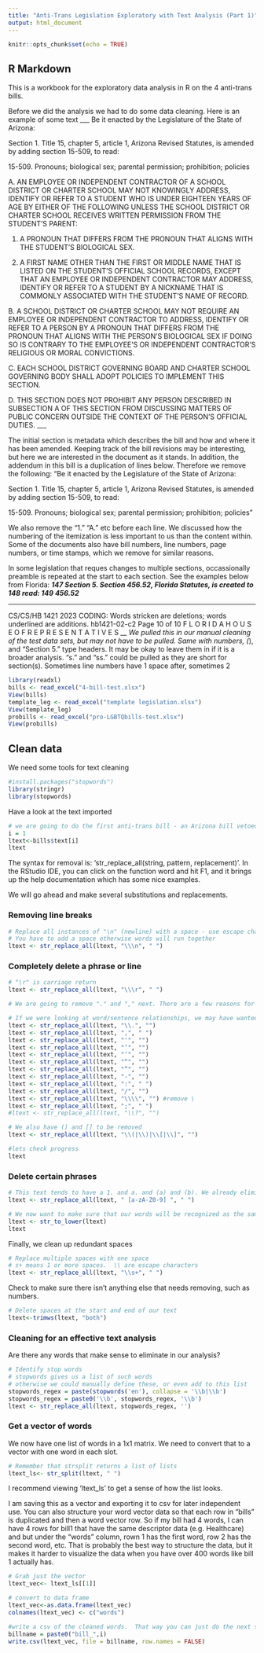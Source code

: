 ```yaml
---
title: "Anti-Trans Legislation Exploratory with Text Analysis (Part 1)"
output: html_document
---
```


```r
knitr::opts_chunk$set(echo = TRUE)
```

## R Markdown
This is a workbook for the exploratory data analysis in R on the 4 anti-trans bills.

Before we did the analysis we had to do some data cleaning. Here is an example of some text
___
Be it enacted by the Legislature of the State of Arizona:

Section 1. Title 15, chapter 5, article 1, Arizona Revised Statutes, is amended by adding section 15-509, to read:

15-509. Pronouns; biological sex; parental permission; prohibition; policies

A. AN EMPLOYEE OR INDEPENDENT CONTRACTOR OF A SCHOOL DISTRICT OR CHARTER SCHOOL MAY NOT KNOWINGLY ADDRESS, IDENTIFY OR REFER TO A STUDENT WHO IS UNDER EIGHTEEN YEARS OF AGE BY EITHER OF THE FOLLOWING UNLESS THE SCHOOL DISTRICT OR CHARTER SCHOOL RECEIVES WRITTEN PERMISSION FROM THE STUDENT'S PARENT:

1. A PRONOUN THAT DIFFERS FROM THE PRONOUN THAT ALIGNS WITH THE STUDENT'S BIOLOGICAL SEX.

2. A FIRST NAME OTHER THAN THE FIRST OR MIDDLE NAME THAT IS LISTED ON THE STUDENT'S OFFICIAL SCHOOL RECORDS, EXCEPT THAT AN EMPLOYEE OR INDEPENDENT CONTRACTOR MAY ADDRESS, IDENTIFY OR REFER TO A STUDENT BY A NICKNAME THAT IS COMMONLY ASSOCIATED WITH THE STUDENT'S NAME OF RECORD.

B. A SCHOOL DISTRICT OR CHARTER SCHOOL MAY NOT REQUIRE AN EMPLOYEE OR INDEPENDENT CONTRACTOR TO ADDRESS, IDENTIFY OR REFER TO A PERSON BY A PRONOUN THAT DIFFERS FROM THE PRONOUN THAT ALIGNS WITH THE PERSON'S BIOLOGICAL SEX IF DOING SO IS CONTRARY TO THE EMPLOYEE'S OR INDEPENDENT CONTRACTOR'S RELIGIOUS OR MORAL CONVICTIONS.

C. EACH SCHOOL DISTRICT GOVERNING BOARD AND CHARTER SCHOOL GOVERNING BODY SHALL ADOPT POLICIES TO IMPLEMENT THIS SECTION.

D. THIS SECTION DOES NOT PROHIBIT ANY PERSON DESCRIBED IN SUBSECTION A OF THIS SECTION FROM DISCUSSING MATTERS OF PUBLIC CONCERN OUTSIDE THE CONTEXT OF THE PERSON'S OFFICIAL DUTIES. 
___


The initial section is metadata which describes the bill and how and where it has been amended. Keeping track of the bill revisions may be interesting, but here we are interested in the document as it stands. In addition, the addendum in this bill is a duplication of lines below.  Therefore we remove the following:
"Be it enacted by the Legislature of the State of Arizona:

Section 1. Title 15, chapter 5, article 1, Arizona Revised Statutes, is amended by adding section 15-509, to read:

15-509. Pronouns; biological sex; parental permission; prohibition; policies"

We also remove the "1. " "A. " etc before each line. We discussed how the numbering of the itemization is less important to us than the content within. Some of the documents also have bill numbers, line numbers, page numbers, or time stamps, which we remove for similar reasons.

In some legislation that reques changes to multiple sections, occassionally preamble is repeated at the start to each section. See the examples below from Florida:
___
  147         Section 5. Section 456.52, Florida Statutes, is created to
  148  read:
  149         456.52
___

___
CS/CS/HB 1421 2023
CODING: Words stricken are deletions; words underlined are additions.
hb1421-02-c2
Page 10 of 10
F L O R I D A H O U S E O F R E P R E S E N T A T I V E S
___
We pulled this in our manual cleaning of the test data sets, but may not have to be pulled.
Same with numbers, (_), and "Section 5." type headers. It may be okay to leave them in if it is a broader analysis.
"s." and "ss." could be pulled as they are short for section(s).
Sometimes line numbers have 1 space after, sometimes 2


```r
library(readxl)
bills <- read_excel("4-bill-test.xlsx")
View(bills)
template_leg <- read_excel("template legislation.xlsx")
View(template_leg)
probills <- read_excel("pro-LGBTQbills-test.xlsx")
View(probills)
```

## Clean data

We need some tools for text cleaning
```r
#install.packages("stopwords")
library(stringr)
library(stopwords)
```
Have a look at the text imported

```r
# we are going to do the first anti-trans bill - an Arizona bill vetoed that addresses pronoun use in schools
i = 1
ltext<-bills$text[i]
ltext
```


The syntax for removal is: 'str_replace_all(string, pattern, replacement)'. In the RStudio IDE, you can click on the function word and hit F1, and it brings up the help documentation which has some nice examples.

We will go ahead and make several substitutions and replacements. 

### Removing line breaks
```r
# Replace all instances of "\n" (newline) with a space - use escape characters
# You have to add a space otherwise words will run together
ltext <- str_replace_all(ltext, "\\\n", " ")
```

### Completely delete a phrase or line
``` r
# "\r" is carriage return
ltext <- str_replace_all(ltext, "\\\r", " ")

# We are going to remove "." and "," next. There are a few reasons for this. I see U.S. will be US and there are some places where the end "." is interfering with removing/matching some words for replacement and removal.

# If we were looking at word/sentence relationships, we may have wanted to keep periods and question marks first to define sentences before breaking up into words. 
ltext <- str_replace_all(ltext, "\\.", "")
ltext <- str_replace_all(ltext, ",", " ")
ltext <- str_replace_all(ltext, "'", "")
ltext <- str_replace_all(ltext, "’", "")
ltext <- str_replace_all(ltext, "‘", "")
ltext <- str_replace_all(ltext, "“", "")
ltext <- str_replace_all(ltext, "”", "")
ltext <- str_replace_all(ltext, "-", "")
ltext <- str_replace_all(ltext, ":", " ")
ltext <- str_replace_all(ltext, "/", "")
ltext <- str_replace_all(ltext, "\\\\", "") #remove \
ltext <- str_replace_all(ltext, ";", " ")
#ltext <- str_replace_all(ltext, "\\?", "")

# We also have () and [] to be removed
ltext <- str_replace_all(ltext, "\\(|\\)|\\[|\\]", "")

#lets check progress
ltext

```

### Delete certain phrases

``` r
# This text tends to have a 1. and a. and (a) and (b). We already eliminated parentheses and periods, so now we are going to eliminate all single letter words and numbers.  We are intentionally not removing all numbers. There are several references to k12 or under 18 so we want to maintain these.
ltext <- str_replace_all(ltext, " [a-zA-Z0-9] ", " ")

# We now want to make sure that our words will be recognized as the same when we construct relationships, so we have to converting everything to lowercase.
ltext <- str_to_lower(ltext)
ltext
```

Finally, we clean up redundant spaces
``` r
# Replace multiple spaces with one space
# s+ means 1 or more spaces.  \\ are escape characters
ltext <- str_replace_all(ltext, "\\s+", " ")
```

Check to make sure there isn't anything else that needs removing, such as numbers.

``` r
# Delete spaces at the start and end of our text
ltext<-trimws(ltext, "both")
```


### Cleaning for an effective text analysis

Are there any words that make sense to eliminate in our analysis?

``` r
# Identify stop words
# stopwords gives us a list of such words
# otherwise we could manually define these, or even add to this list
stopwords_regex = paste(stopwords('en'), collapse = '\\b|\\b')
stopwords_regex = paste0('\\b', stopwords_regex, '\\b')
ltext <- str_replace_all(ltext, stopwords_regex, '')
```


### Get a vector of words
We now have one list of words in a 1x1 matrix. We need to convert that to a vector with one word in each slot.

``` r
# Remember that strsplit returns a list of lists
ltext_ls<- str_split(ltext, " ")
```

I recommend viewing 'ltext_ls' to get a sense of how the list looks.  

I am saving this as a vector and exporting it to csv for later independent use. You can also structure your word vector data so that each row in "bills" is duplicated and then a word vector row. So if my bill had 4 words, I can have 4 rows for bill1 that have the same descriptor data (e.g. Healthcare) and but under the "words" column, rown 1 has the first word, row 2 has the second word, etc. That is probably the best way to structure the data, but it makes it harder to visualize the data when you have over 400 words like bill 1 actually has.

``` r
# Grab just the vector
ltext_vec<- ltext_ls[[1]]

# convert to data frame
ltext_vec<-as.data.frame(ltext_vec)
colnames(ltext_vec) <- c("words")

#write a csv of the cleaned words.  That way you can just do the next section without running the cleaning parts.
billname = paste0("bill_",i)
write.csv(ltext_vec, file = billname, row.names = FALSE)
```
